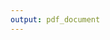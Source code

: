 ```yaml
---
output: pdf_document
---
```


\begin{appendices}

\chapter*{Appendix A. Renfrewshire pilot. Ethical approval}\label{app:a}

\includepdf[pages={-}]{data/assets/renf-ethics.pdf}

\chapter*{Appendix B. Renfrewshire pilot. UBDC RAC approval}\label{app:b}

\includepdf[pages={-}]{data/assets/renf-rac.pdf}

\chapter*{Appendix C. PBPP approval}

\end{appendices}


